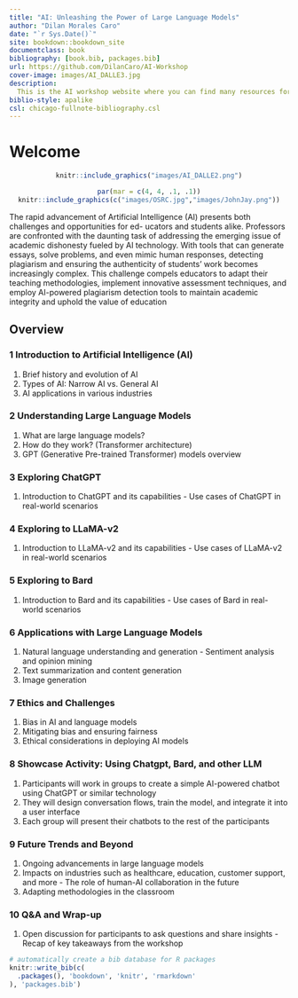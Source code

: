 ```yaml
--- 
title: "AI: Unleashing the Power of Large Language Models"
author: "Dilan Morales Caro"
date: "`r Sys.Date()`"
site: bookdown::bookdown_site
documentclass: book
bibliography: [book.bib, packages.bib]
url: https://github.com/DilanCaro/AI-Workshop
cover-image: images/AI_DALLE3.jpg
description: 
  This is the AI workshop website where you can find many resources for later use
biblio-style: apalike
csl: chicago-fullnote-bibliography.csl
---
```


# Welcome {-}
<center>
```r
knitr::include_graphics("images/AI_DALLE2.png")
``` 
</center>
<center>
```r
par(mar = c(4, 4, .1, .1))
knitr::include_graphics(c("images/OSRC.jpg","images/JohnJay.png"))
``` 
</center>

The rapid advancement of Artificial Intelligence (AI) presents both challenges and opportunities for ed-
ucators and students alike. Professors are confronted with the daunting task of addressing the emerging
issue of academic dishonesty fueled by AI technology. With tools that can generate essays, solve problems,
and even mimic human responses, detecting plagiarism and ensuring the authenticity of students’ work
becomes increasingly complex. This challenge compels educators to adapt their teaching methodologies, implement innovative assessment techniques, and employ AI-powered plagiarism detection tools to
maintain academic integrity and uphold the value of education


## Overview {-}

### 1 Introduction to Artificial Intelligence (AI) {-}

1. Brief history and evolution of AI
1. Types of AI: Narrow AI vs. General AI
1. AI applications in various industries

### 2 Understanding Large Language Models {-}

1. What are large language models?
1. How do they work? (Transformer architecture)
1. GPT (Generative Pre-trained Transformer) models overview

### 3 Exploring ChatGPT {-}

1. Introduction to ChatGPT and its capabilities - Use cases of ChatGPT in real-world scenarios

### 4 Exploring to LLaMA-v2 {-}

1. Introduction to LLaMA-v2 and its capabilities - Use cases of LLaMA-v2 in real-world scenarios

### 5 Exploring to Bard {-}

1. Introduction to Bard and its capabilities - Use cases of Bard in real-world scenarios

### 6 Applications with Large Language Models {-}

1. Natural language understanding and generation - Sentiment analysis and opinion mining
1. Text summarization and content generation
1. Image generation

### 7 Ethics and Challenges {-}

1. Bias in AI and language models
1. Mitigating bias and ensuring fairness
1. Ethical considerations in deploying AI models

### 8 Showcase Activity: Using Chatgpt, Bard, and other LLM {-}

1. Participants will work in groups to create a simple AI-powered chatbot using ChatGPT or similar technology
1. They will design conversation flows, train the model, and integrate it into a user interface
1. Each group will present their chatbots to the rest of the participants

### 9 Future Trends and Beyond {-}

1. Ongoing advancements in large language models
1. Impacts on industries such as healthcare, education, customer support, and more - The role of human-AI collaboration in the future
1. Adapting methodologies in the classroom

### 10 Q&A and Wrap-up {-}
1. Open discussion for participants to ask questions and share insights - Recap of key takeaways from the workshop

```r
# automatically create a bib database for R packages
knitr::write_bib(c(
  .packages(), 'bookdown', 'knitr', 'rmarkdown'
), 'packages.bib')
```
